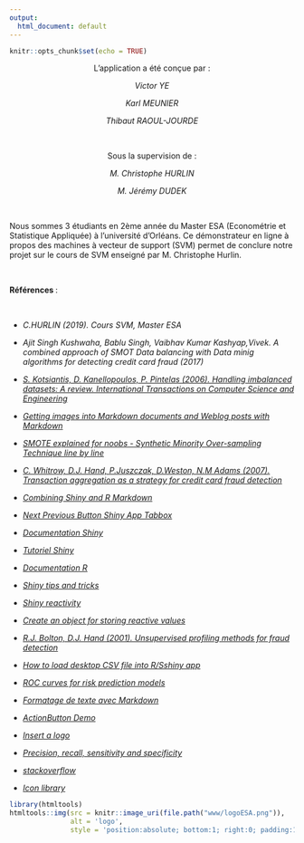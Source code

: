 ```yaml
---
output:
  html_document: default
---
```



```r
knitr::opts_chunk$set(echo = TRUE)
```
<center>
<p></p>
L'application a été conçue par :
<p></p>
<i>Victor YE</i>
<p></p>
<i>Karl MEUNIER</i>
<p></p>
<i>Thibaut RAOUL-JOURDE</i>
<p></p>


&nbsp;


Sous la supervision de :
<p></p>
<i>M. Christophe HURLIN</i>
<p></p>
<i>M. Jérémy DUDEK</i>
<p></p>


&nbsp;



</center>
Nous sommes 3 étudiants en 2ème année du Master ESA (Econométrie et Statistique Appliquée) à l'université d'Orléans. 
Ce démonstrateur en ligne à propos des machines à vecteur de support (SVM) permet de conclure notre projet sur le cours de SVM enseigné par M. Christophe Hurlin.


&nbsp;

<strong>Références </strong>:


&nbsp; 


* *C.HURLIN (2019). Cours SVM, Master ESA *

* *Ajit Singh Kushwaha, Bablu Singh, Vaibhav Kumar Kashyap,Vivek. A combined approach of SMOT Data balancing with Data minig algorithms for detecting credit card fraud (2017)*

* [*S. Kotsiantis, D. Kanellopoulos, P. Pintelas (2006). Handling imbalanced datasets: A review. International Transactions on Computer Science and Engineering*](http://citeseerx.ist.psu.edu/viewdoc/download?doi=10.1.1.96.9248&rep=rep1&type=pdf)

* [*Getting images into Markdown documents and Weblog posts with Markdown*](https://medium.com/markdown-monster-blog/getting-images-into-markdown-documents-and-weblog-posts-with-markdown-monster-9ec6f353d8ec)

* [*SMOTE explained for noobs - Synthetic Minority Over-sampling Technique line by line*](http://rikunert.com/SMOTE_explained?fbclid=IwAR0ZFFZXBidyL-xRJCXl1SD-_QPTqIxEO8FIUkVnfAe9fiaSo-XSHQLBdgw)

* [*C. Whitrow, D.J. Hand, P.Juszczak, D.Weston, N.M Adams (2007). Transaction aggregation as a strategy for credit card fraud detection*](https://link.springer.com/content/pdf/10.1007%2Fs10618-008-0116-z.pdf?fbclid=IwAR3quwGdNoBcyk_F9V8DrNT5qxX3Er627fqSUpiNPDiOX1fF43-ViGsF7AM)

* [*Combining Shiny and R Markdown*](https://beta.rstudioconnect.com/content/2671/Combining-Shiny-R-Markdown.html)

* [*Next Previous Button Shiny App Tabbox*](http://enhancedatascience.com/2017/02/15/next-previous-button-shiny-app-tabbox/)

* [*Documentation Shiny*](https://shiny.rstudio.com/reference/shiny/)

* [*Tutoriel Shiny*](https://shiny.rstudio.com/tutorial/)

* [*Documentation R*](https://www.rdocumentation.org/)

* [*Shiny tips and tricks*](https://deanattali.com/blog/advanced-shiny-tips/)

* [*Shiny reactivity*](https://shiny.rstudio.com/articles/reactivity-overview.html)

* [*Create an object for storing reactive values*](https://shiny.rstudio.com/reference/shiny/0.11/reactiveValues.html)

* [*R.J. Bolton, D.J. Hand (2001). Unsupervised profiling methods for fraud detection*](http://projetoaprendizagemgrupo4.pbworks.com/f/03.03%20-%20Unsupervised%20Profiling%20Methods%20Fraud%20Detection.pdf)

* [*How to load desktop CSV file into R/Sshiny app*](https://bl.ocks.org/psychemedia/9737637)

* [*ROC curves for risk prediction models*](https://www.rdocumentation.org/packages/ModelGood/versions/1.0.9/topics/plot.Roc)

* [*Formatage de texte avec Markdown*](https://support.zendesk.com/hc/fr/articles/203691016-Formatage-de-texteavec-
Markdown)

* [*ActionButton Demo*](https://shiny.rstudio.com/gallery/actionbutton-demo.html)

* [*Insert a logo*](https://stackoverflow.com/questions/43009788/insert-a-logo-in-upper-right-corner-of-r-markdown-html-document/43010632)

* [*Precision, recall, sensitivity and specificity*](https://uberpython.wordpress.com/2012/01/01/precision-recall-sensitivity-and-specificity/?fbclid=IwAR1IVi3TwWRk9_Ga6PEiMU6G14ddBwPkTjhcjpbkYpvdphJUnbVnqGBVAb4)

* [*stackoverflow*](https://stackoverflow.com/search?q=r+shiny)

* [*Icon library*](https://fontawesome.com/)







```r
library(htmltools)
htmltools::img(src = knitr::image_uri(file.path("www/logoESA.png")), 
               alt = 'logo', 
               style = 'position:absolute; bottom:1; right:0; padding:10px;width:2cm')
```


